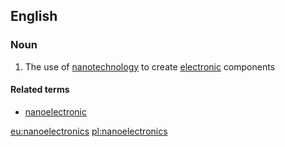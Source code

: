 ==English==

===Noun===
{{wikipedia}}
{{en-noun|-}}

#{{physics}} The use of [[nanotechnology]] to create [[electronic]] components

====Related terms====
*[[nanoelectronic]]

[[eu:nanoelectronics]]
[[pl:nanoelectronics]]